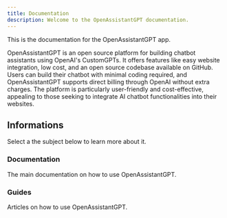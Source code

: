 ```yaml
---
title: Documentation
description: Welcome to the OpenAssistantGPT documentation.
---
```


This is the documentation for the OpenAssistantGPT app.

OpenAssistantGPT is an open source platform for building chatbot assistants using OpenAI's CustomGPTs. It offers features like easy website integration, low cost, and an open source codebase available on GitHub. Users can build their chatbot with minimal coding required, and OpenAssistantGPT supports direct billing through OpenAI without extra charges. The platform is particularly user-friendly and cost-effective, appealing to those seeking to integrate AI chatbot functionalities into their websites.

## Informations

Select a the subject below to learn more about it.

<div className="grid sm:grid-cols-2 gap-4 mt-6">

<Card href="/docs/documentation">

### Documentation

The main documentation on how to use OpenAssistantGPT.

</Card>

<Card href="/guides">

### Guides

Articles on how to use OpenAssistantGPT.

</Card>


</div>
